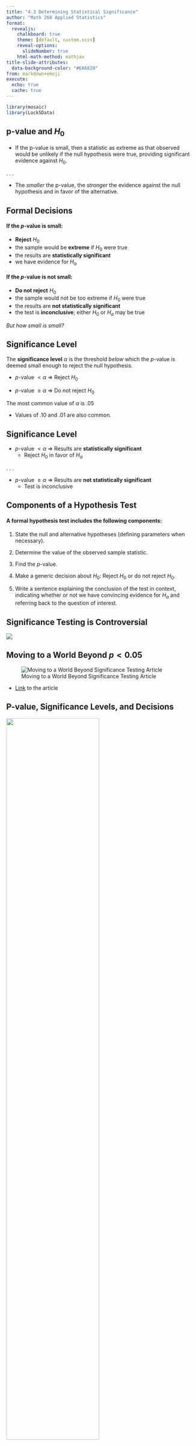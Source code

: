 ```yaml
---
title: "4.3 Determining Statistical Significance"
author: "Math 260 Applied Statistics"
format:
  revealjs:
    chalkboard: true
    theme: [default, custom.scss]
    reveal-options:
      slideNumber: true
    html-math-method: mathjax
title-slide-attributes:
  data-background-color: "#EA6820"
from: markdown+emoji
execute:
  echo: true
  cache: true
---
```


```r
library(mosaic)
library(Lock5Data)
```

## p-value and $H_0$

-   If the p-value is small, then a statistic as extreme as that observed would be unlikely if the null hypothesis were true, providing significant evidence against $H_0$.

. . .

-   The *smaller* the p-value, the *stronger* the evidence against the null hypothesis and in favor of the alternative.

## Formal Decisions {.smaller}

#### If the $p$-value is small:

-   **Reject** $H_0$
-   the sample would be **extreme** if $H_0$ were true
-   the results are **statistically significant**
-   we have evidence for $H_a$

#### If the $p$-value is **not** small:

-   **Do not reject** $H_0$
-   the sample would not be too extreme if $H_0$ were true
-   the results are **not statistically significant**
-   the test is **inconclusive**; either $H_0$ or $H_a$ may be true

*But how small is small?*

## Significance Level

The **significance level** $\alpha$ is the threshold *below* which the $p$-value is deemed small enough to reject the null hypothesis.

-   $p$-value $<\alpha$ $\Longrightarrow$ Reject $H_0$

-   $p$-value $\ge \alpha$ $\Longrightarrow$ Do not reject $H_0$

The most common value of $\alpha$ is .05

-   Values of .10 and .01 are also common.

## Significance Level

-   $p$-value $<\alpha$ $\Longrightarrow$ Results are **statistically significant**
    -   Reject $H_0$ in favor of $H_a$

. . .

-   $p$-value $\ge\alpha$ $\Longrightarrow$ Results are **not statistically significant**
    -   Test is inconclusive

## Components of a Hypothesis Test

#### A formal hypothesis test includes the following components:

::: incremental
1.  State the null and alternative hypotheses (defining parameters when necessary).

2.  Determine the value of the observed sample statistic.

3.  Find the $p$-value.

4.  Make a generic decision about $H_0:$ Reject $H_0$ or do not reject $H_0$.

5.  Write a sentence explaining the conclusion of the test in context, indicating whether or not we have convincing evidence for $H_a$ and referring back to the question of interest.
:::

## Significance Testing is Controversial

![](https://imgs.xkcd.com/comics/mathematical_symbol_fight.png)

## Moving to a World Beyond $p<0.05$

![Moving to a World Beyond Significance Testing Article](figs/moving_to_a_world_beyond_p_heading.png)

-   [Link](https://doi.org/10.1080/00031305.2019.1583913) to the article

## P-value, Significance Levels, and Decisions

<img src="figs/pval_and_sig_level.png" style="width: 70%"/>

## Statistical Conclusions

![](figs/stat_conclusions.png)

## Never Accept the Null

-   "Do not reject $H_0$" is not the same as "accept $H_0$"!

-   Lack of evidence against $H_0$ is **not** the same as evidence for $H_0$!

